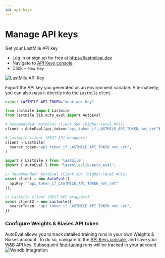 ```yaml
---
id: api-keys
---
```



# Manage API keys

Get your LastMile API key

- Log in or sign up for free at https://lastmileai.dev
- Navigate to [API Keys console](https://lastmileai.dev/apikeys)
- Click `+ New Key`

![LastMile API Key](/img/lastmile-api-key.png)

Export the API key you generated as an environment variable. Alternatively, you can also pass it directly into the `Lastmile` client.

<Tabs groupId="first-api-request">
<TabItem value="bash">
  
  ```bash
export LASTMILE_API_TOKEN="your_api_key"
```

</TabItem>
<TabItem value="python">
  
  ```python
from lastmile import Lastmile
from lastmile.lib.auto_eval import AutoEval

# Recommended: AutoEval client SDK (higher-level APIs)
client = AutoEval(api_token="api_token_if_LASTMILE_API_TOKEN_not_set")

# Lastmile client (REST API wrappers)
client = Lastmile(
    bearer_token="api_token_if_LASTMILE_API_TOKEN_not_set",
)
```

</TabItem>
<TabItem value="node.js">
  
  ```typescript
import { Lastmile } from 'lastmile';
import { AutoEval } from "lastmile/lib/auto_eval";

// Recommended: AutoEval client SDK (higher-level APIs)
const client = new AutoEval({
    apiKey: "api_token_if_LASTMILE_API_TOKEN_not_set" 
});

// Lastmile client (REST API wrappers)
const client2 = new Lastmile({
    bearerToken: "api_token_if_LASTMILE_API_TOKEN_not_set",
})
```

</TabItem>
</Tabs>

### Configure Weights & Biases API token

AutoEval allows you to track detailed training runs in your own Weights & Biases account. To do so, navigate to the [API Keys console](https://lastmileai.dev/apikeys), and save your W&B API key.
Subsequent [fine-tuning](/autoeval/fine-tune) runs will be tracked in your account.
![Wandb Integration](/img/api/wandb.png)